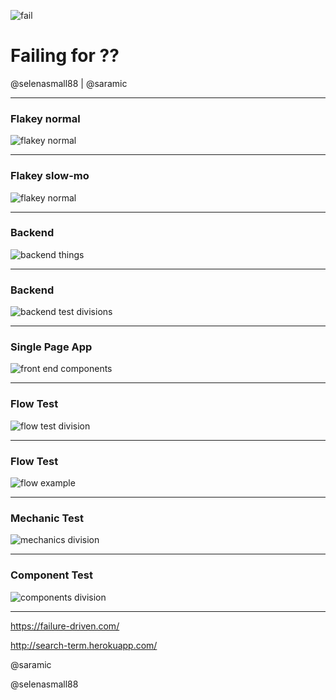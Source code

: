 

<Head>
  <title>Presentation Title</title>
</Head>

![fail](https://media.giphy.com/media/g8CJl0epg71MQ/giphy.gif)

# Failing for ??
@selenasmall88 | @saramic

---

### Flakey normal
![flakey normal](/images/flakey_normal.gif)

---

### Flakey slow-mo
![flakey normal](/images/flakey_slowmo.gif)

---

### Backend
![backend things](/images/1-backend-things.jpg)

---

### Backend
![backend test divisions](/images/2-backend-test-divisions.jpg)

---
### Single Page App

![front end components](/images/4-front-end-components.jpg)

---
### Flow Test

![flow test division](/images/5-flow-test-divisions.jpg)

---
### Flow Test

![flow example](/images/6-flow-example.jpg)

---

### Mechanic Test
![mechanics division](/images/7-mechanics-division.jpg)

---

### Component Test
![components division](/images/9-components-division.jpg)

---

<https://failure-driven.com/>

<http://search-term.herokuapp.com/>

@saramic

@selenasmall88

